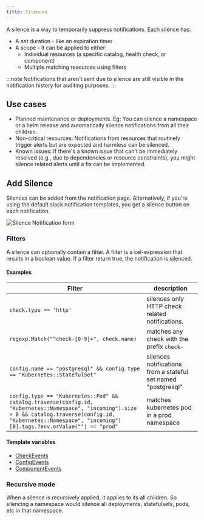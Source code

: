 ```yaml
---
title: Silences
---
```


A silence is a way to temporarily suppress notifications. Each silence has:

- A set duration - like an expiration timer
- A scope - it can be applied to either:
  - Individual resources (a specific catalog, health check, or component)
  - Multiple matching resources using filters

:::note
Notifications that aren't sent due to silence are still visible in the notification history for auditing purposes.
:::

## Use cases

- Planned maintenance or deployments. Eg: You can silence a namespace or a helm release and automatically silence notifications from all their children.
- Non-critical resources: Notifications from resources that routinely trigger alerts but are expected and harmless can be silenced.
- Known issues: If there's a known issue that can't be immediately resolved (e.g., due to dependencies or resource constraints), you might silence related alerts until a fix can be implemented.

## Add Silence

Silences can be added from the notification page. Alternatively, if you're using the default slack notification templates, you get a silence button
on each notification.

![Silence Notification form](./silence-notification-form.png)

### Filters

A silence can optionally contain a filter. A filter is a cel-expression that results in a boolean value. 
If a filter return true, the notification is silenced.

#### Examples

| Filter | description |
|--------|-------------|
| `check.type == 'http'`                                                    | silences only HTTP check related notifications. |
| `regexp.Match("^check-[0-9]+", check.name)`                               | matches any check with the prefix `check-` |
| `config.name == "postgresql" && config.type == "Kubernetes::StatefulSet"` | silences notifications from a stateful set named "postgresql" |
| `config.type == "Kubernetes::Pod" && catalog.traverse(config.id, "Kubernetes::Namespace", "incoming").size > 0 && catalog.traverse(config.id, "Kubernetes::Namespace", "incoming")[0].tags.?env.orValue("") == "prod"` | matches kubernetes pod in a prod namespace |

#### Template variables

- [CheckEvents](/reference/notifications/template_vars/checks)
- [ConfigEvents](/reference/notifications/template_vars/config)
- [ComponentEvents](/reference/notifications/template_vars/components)

### Recursive mode

When a silence is recursively applied, it applies to its all children. 
So silencing a namespace would silence all deployments, statefulsets, pods, etc in that namespace. 


